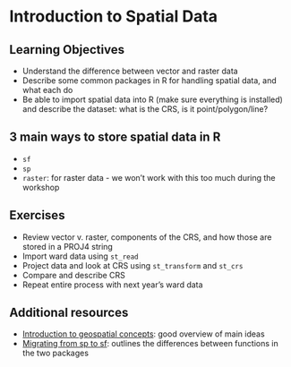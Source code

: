 # Introduction to Spatial Data

## Learning Objectives

- Understand the difference between vector and raster data
- Describe some common packages in R for handling spatial data, and what each do
- Be able to import spatial data into R (make sure everything is installed) and describe the dataset: what is the CRS, is it point/polygon/line?

## 3 main ways to store spatial data in R

- `sf`
- `sp`
- `raster`: for raster data - we won't work with this too much during the workshop

## Exercises

- Review vector v. raster, components of the CRS, and how those are stored in a PROJ4 string
- Import ward data using `st_read`
- Project data and look at CRS using `st_transform` and `st_crs`
- Compare and describe CRS
- Repeat entire process with next year's ward data 

## Additional resources
- [Introduction to geospatial concepts](https://datacarpentry.org/organization-geospatial/): good overview of main ideas
- [Migrating from sp to sf](https://github.com/r-spatial/sf/wiki/Migrating): outlines the differences between functions in the two packages

